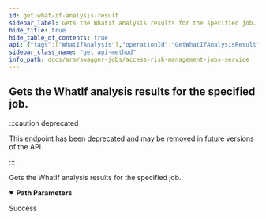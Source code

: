 ```yaml
---
id: get-what-if-analysis-result
sidebar_label: Gets the WhatIf analysis results for the specified job.
hide_title: true
hide_table_of_contents: true
api: {"tags":["WhatIfAnalysis"],"operationId":"GetWhatIfAnalysisResult","parameters":[{"name":"jobId","in":"path","description":"The id of the job that produced the analysis result.","required":true,"schema":{"type":"integer","format":"int32"}}],"responses":{"200":{"description":"Success"}},"deprecated":true,"description":"Gets the WhatIf analysis results for the specified job.","method":"get","path":"/api/whatif/results/{jobId}","info":{"version":"1.0","title":"Access Risk Management Jobs Service"},"postman":{"name":"Gets the WhatIf analysis results for the specified job.","description":{"type":"text/plain"},"url":{"path":["api","whatif","results",":jobId"],"host":["{{baseUrl}}"],"query":[],"variable":[{"disabled":false,"description":{"content":"(Required) The id of the job that produced the analysis result.","type":"text/plain"},"type":"any","value":"","key":"jobId"}]},"method":"GET"}}
sidebar_class_name: "get api-method"
info_path: docs/arm/swagger-jobs/access-risk-management-jobs-service
---
```



## Gets the WhatIf analysis results for the specified job.

:::caution deprecated

This endpoint has been deprecated and may be removed in future versions of the API.

:::

Gets the WhatIf analysis results for the specified job.

<details style={{"marginBottom":"1rem"}} data-collapsed={false} open={true}><summary style={{}}><strong>Path Parameters</strong></summary><div><ul><ParamsItem className={"paramsItem"} param={{"name":"jobId","in":"path","description":"The id of the job that produced the analysis result.","required":true,"schema":{"type":"integer","format":"int32"}}}></ParamsItem></ul></div></details><div><ApiTabs><TabItem label={"200"} value={"200"}><div>

Success

</div><div></div></TabItem></ApiTabs></div>
      